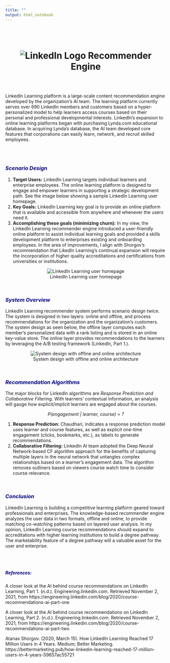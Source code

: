 ```yaml
---
title: ""
output: html_notebook
---
```

<br><br>

<body>
  <center><h1>![LinkedIn Logo](https://github.com/candrewxs/D607_LinkedIn/blob/main/Data/LinkedInlogo.png?raw=true) <b>Recommender Engine</b></h1></center>


<br>  
  <p>Linkedln Learning platform is a large-scale content recommendation engine developed by the organization's AI team. The learning platform currently serves over 690 LinkedIn members and customers based on a hyper-personalized model to help learners access courses based on their personal and professional developmental interests. LinkedIn’s expansion to online learning platforms began with purchasing Lynda.com educational database. In acquiring Lynda’s database, the AI team developed core features that corporations can easily learn, network, and recruit skilled employees.</p> 

<br>  
  <h3><font color = "navy">*Scenario Design*</font></h3>
  <ol>
  <li>	**Target Users:** LinkedIn Learning targets individual learners and enterprise employees.  The online learning platform is designed to engage and empower learners in supporting a strategic development path. See the image below showing a sample LinkedIn Learning user homepage.</li>
  <li> **Key Goals:** LinkedIn Learning key goal is to provide an online platform that is available and accessible from anywhere and whenever the users need it.</li> 
  <li> **Accomplishing these goals (minimizing churn):** In my view, the LinkedIn Learning recommender engine introduced a user-friendly online platform to assist individual learning goals and provided a skills development platform to enterprises existing and onboarding employees. In the area of improvements, I align with Shorgov’s recommendation that LikedIn Learning's continual expansion will require the incorporation of higher quality accreditations and certifications from universities or institutions.</li>
  </ol>
  </p>  

<center>![LinkedIn Learning user homepage](https://github.com/candrewxs/D607_LinkedIn/blob/main/ai-course-recommendations-1.jpg?raw=true)</center>

<br>
<h3><font color = "navy">*System Overview*</font></h3>
<p>LinkedIn Learning recommender system performs scenario design twice. The system is designed in two layers: online and offline, and process recommendations for the organization and the organization's customers. The system design as seen below, the offline layer computes each member's personalized data with a rank listing and is stored in an online key-value store. The online layer provides recommendations to the learners by leveraging the A/B testing framework (LinkedIn, Part 1.).</p>
<center>![System design with offline and online architecture](https://github.com/candrewxs/D607_LinkedIn/blob/main/LinkedIn%20System%20Overview.PNG?raw=true)</center>

<br>
<h3><font color = "navy">*Recommendation Algorithms*</font></h3>
<p>The major blocks for LinkedIn algorithms are <i>Response Prediction and Collaborative Filtering</i>. With learners' contextual information, an analysis will gauge how explicit/implicit learners are engaged about the courses.   
<center><p><i>P(engagement | learner, course) = ?</i></p></center>
<ol>
<li>	**Response Prediction:**
Chaudhari, indicates a response prediction model uses learner and course features, as well as explicit one-time engagement (clicks, bookmarks, etc.), as labels to generate recommendations.</li> 
<li>	**Collaborative Filtering:**
LinkedIn AI team adopted the Deep Neural Network-based CF algorithm approach for the benefits of capturing multiple layers in the neural network that untangles complex relationships based on a learner’s engagement data. The algorithm removes outliners based on viewers course watch time to consider course relevance.</li></ol> 

<br>
<h3><font color = "navy">*Conclusion*</font></h3>
<p>LinkedIn Learning is building a competitive learning platform geared toward professionals and enterprises. The knowledge-based recommender engine analyzes the user data in two formats, offline and online, to provide matching co-watching patterns based on layered user analysis. In my opinion, LinkedIn Learning course recommendations should expand to accreditations with higher learning institutions to build a degree pathway. The marketability feature of a degree pathway will a valuable asset for the user and enterprise.</p>

<br><br>
<h5><font color = "navy">*References:*</font></h5>
 
<p>A closer look at the AI behind course recommendations on LinkedIn Learning, Part 1. (n.d.). Engineering.linkedin.com. Retrieved November 2, 2021, from https://engineering.linkedin.com/blog/2020/course-recommendations-ai-part-one

A closer look at the AI behind course recommendations on LinkedIn Learning, Part 2. (n.d.). Engineering.linkedin.com. Retrieved November 2, 2021, from https://engineering.linkedin.com/blog/2020/course-recommendations-ai-part-two

Atanas Shorgov. (2020, March 15). How LinkedIn Learning Reached 17 Million Users in 4 Years. Medium; Better Marketing. https://bettermarketing.pub/how-linkedin-learning-reached-17-million-users-in-4-years-59657ac55721</p>

</body>